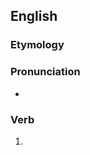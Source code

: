 ==English==

===Etymology===
{{suffix|en|deny|eth}}

===Pronunciation===
* {{rhymes|en|aɪəθ|s=3}}

===Verb===
{{head|en|verb form}}

# {{en-archaic third-person singular of|deny}}